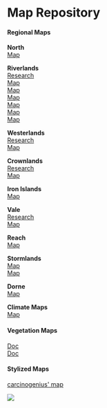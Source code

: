 # Map Repository

#### **Regional Maps**

**North**  
[Map](https://imgur.com/e1DsZRl)​​

**Riverlands**  
[Research](https://docs.google.com/document/d/13W3P7GSpVC5MGcLDAVsMgmuVmtFPsIQhbCVSUmtlzUg/edit#heading=h.qzmx3ffoq359)  
[Map](https://imgur.com/D42yRQW)  
[Map](https://imgur.com/FBd904j)  
[Map](https://imgur.com/MfoHrF9)  
[Map](https://imgur.com/ag8QZgw)  
[Map](https://imgur.com/RuRGMEJ)  
[Map](https://imgur.com/wY620YL)​​

**Westerlands**  
[Research](https://docs.google.com/document/d/1b6Ny0bgl35E88oe0cRERruHPyef0IrAK60AzsxpNfH8/edit?usp=sharing)  
[Map](https://imgur.com/pDoz4fw)​​

**Crownlands**  
[Research](https://docs.google.com/document/d/1BTIRF13_ZP-yhsvddrMuAFQ3LfeRdxqbx97MGdpVNXk/edit?usp=sharing)  
[Map](https://imgur.com/vV45h2u)

**​​Iron Islands**  
[Map](https://imgur.com/HZgNlVe)​​

**Vale**  
[Research](https://docs.google.com/document/d/1bxM09oswCxvErdX1eKR2y_wyIm3Nx8-Inher-DNtESw/edit?usp=sharing)  
[Map](https://imgur.com/6eP6EBW)​​

**Reach**  
[Map](https://imgur.com/Gn505fJ)​​

**Stormlands**  
[Map](https://i.imgur.com/WCfwU4l.jpg)  
[Map](https://imgur.com/Gn505fJ)​​

**Dorne**  
[Map](https://i.imgflip.com/1freth.jpg)

**Climate Maps**  
[Map](https://s3.amazonaws.com/files.enjin.com/403550/modules/forum/attachments/Westeros+climate_1440473770.jpg)​​

#### **Vegetation Maps**

[Doc](https://docs.google.com/document/d/1LIjWAMIrjLvDnKMa0wEbGm5WzvkFqapG7yrKk0kP7U8/edit?usp=sharing)  
[Doc](https://docs.google.com/document/d/1951reoZC3UkG9chNlgUrHbQGOrHzjNfJ0OTnevQyPoc/edit?usp=sharing)

#### ​​**Stylized Maps**

[carcinogenius' map](https://www.flickr.com/photos/96601762@N02/10391669173/sizes/l/in/set-72157636186641263/)

![](https://cdn.sanity.io/images/1as7cn02/production/a917d443605be559ca892bfdacd4efee46cab1d3-4769x8192.png)
